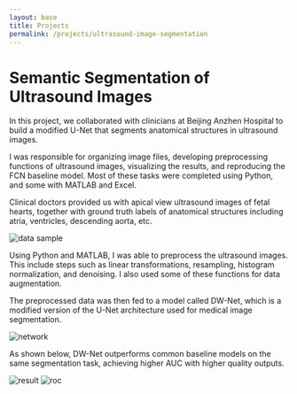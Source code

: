 ```yaml
---
layout: base
title: Projects
permalink: /projects/ultrasound-image-segmentation
---
```


# Semantic Segmentation of Ultrasound Images

In this project, we collaborated with clinicians at Beijing Anzhen Hospital to build a modified U-Net that segments anatomical structures in ultrasound images.

I was responsible for organizing image files, developing preprocessing functions of ultrasound images, visualizing the results, and reproducing the FCN baseline model. Most of these tasks were completed using Python, and some with MATLAB and Excel.

Clinical doctors provided us with apical view ultrasound images of fetal hearts, together with ground truth labels of anatomical structures including atria, ventricles, descending aorta, etc.

![data sample](/images/projects/ultrasound-image-segmentation/ultrasound-project-label.png)

Using Python and MATLAB, I was able to preprocess the ultrasound images. This include steps such as linear transformations, resampling, histogram normalization, and denoising. I also used some of these functions for data augmentation.

The preprocessed data was then fed to a model called DW-Net, which is a modified version of the U-Net architecture used for medical image segmentation.

![network](/images/projects/ultrasound-image-segmentation/ultrasound-project-network.png)

As shown below, DW-Net outperforms common baseline models on the same segmentation task, achieving higher AUC with higher quality outputs.

![result](/images/projects/ultrasound-image-segmentation/ultrasound-project-result.png)
![roc](/images/projects/ultrasound-image-segmentation/ultrasound-project-roc.png)
